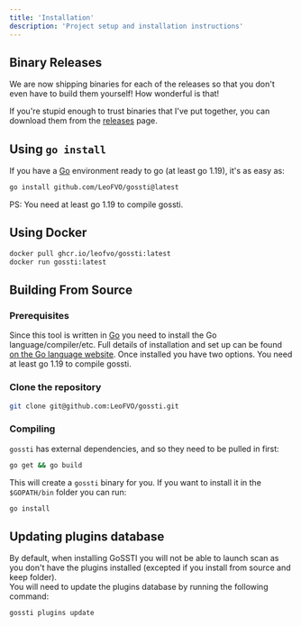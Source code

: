 ```yaml
---
title: 'Installation'
description: 'Project setup and installation instructions'
---
```


## Binary Releases

We are now shipping binaries for each of the releases so that you don't even have to build them yourself! How wonderful is that!

If you're stupid enough to trust binaries that I've put together, you can download them from the [releases](https://github.com/LeoFVO/gossti/releases) page.

## Using `go install`

If you have a [Go](https://golang.org/) environment ready to go (at least go 1.19), it's as easy as:

```bash
go install github.com/LeoFVO/gossti@latest
```

PS: You need at least go 1.19 to compile gossti.

## Using Docker

```bash
docker pull ghcr.io/leofvo/gossti:latest
docker run gossti:latest
```

## Building From Source

### Prerequisites

Since this tool is written in [Go](https://golang.org/) you need to install the Go language/compiler/etc. Full details of installation and set up can be found [on the Go language website](https://golang.org/doc/install). Once installed you have two options. You need at least go 1.19 to compile gossti.

### Clone the repository

```bash
git clone git@github.com:LeoFVO/gossti.git
```

### Compiling

`gossti` has external dependencies, and so they need to be pulled in first:

```bash
go get && go build
```

This will create a `gossti` binary for you. If you want to install it in the `$GOPATH/bin` folder you can run:

```bash
go install
```

## Updating plugins database

By default, when installing GoSSTI you will not be able to launch scan as you don't have the plugins installed (excepted if you install from source and keep folder).  
You will need to update the plugins database by running the following command:

```bash
gossti plugins update
```
